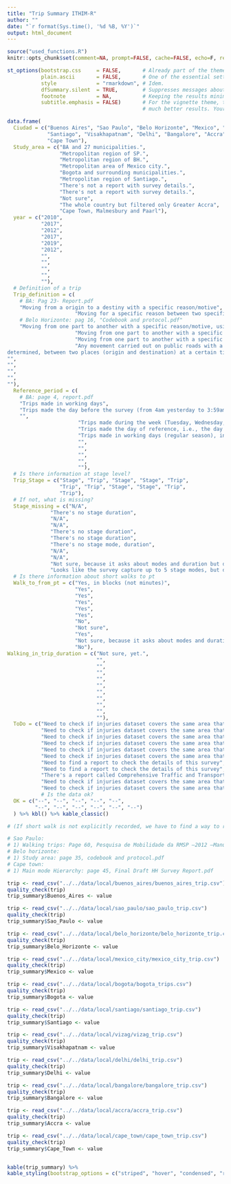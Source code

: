 ```yaml
---
title: "Trip Summary ITHIM-R"
author: ""
date: "`r format(Sys.time(), '%d %B, %Y')`"
output: html_document
---
```



```r
source("used_functions.R")
knitr::opts_chunk$set(comment=NA, prompt=FALSE, cache=FALSE, echo=F, results='asis')
```

```r

st_options(bootstrap.css     = FALSE,       # Already part of the theme so no need for it
           plain.ascii       = FALSE,       # One of the essential settings
           style             = "rmarkdown", # Idem.
           dfSummary.silent  = TRUE,        # Suppresses messages about temporary files
           footnote          = NA,          # Keeping the results minimalistic
           subtitle.emphasis = FALSE)       # For the vignette theme, this gives
                                            # much better results. Your mileage may vary

```
```r
data.frame(
  Ciudad = c("Buenos Aires", "Sao Paulo", "Belo Horizonte", "Mexico", "Bogota",
             "Santiago", "Visakhapatnam", "Delhi", "Bangalore", "Accra",
             "Cape Town"),
  Study_area = c("BA and 27 municipalities.",
                 "Metropolitan region of SP.",
                 "Metropolitan region of BH.",
                 "Metropolitan area of Mexico city.",
                 "Bogota and surrounding municipalities.",
                 "Metropolitan region of Santiago.",
                 "There's not a report with survey details.",
                 "There's not a report with survey details.",
                 "Not sure",
                 "The whole country but filtered only Greater Accra",
                 "Cape Town, Malmesbury and Paarl"),
  year = c("2010",
           "2017",
           "2012",
           "2017",
           "2019",
           "2012",
           "",
           "",
           "",
           "",
           ""),
  # Definition of a trip
  Trip_definition = c(
    # BA: Pag 23- Report.pdf
    "Moving from a origin to a destiny with a specific reason/motive",
                      "Moving for a specific reason between two specific points (origin and destination), using one or more modes of transport. Walking trips where the reason for the trip is work or school, regardless of the distance travelled; or the distance covered is more than 500 mts for other reasons.",
    # Belo Horizonte: pag 16, "Codebook and protocol.pdf"
    "Moving from one part to another with a specific reason/motive, using one or more modes of transport",
                      "Moving from one part to another with a specific reason/motive, using one or multiples modes of transport",
                      "Moving from one part to another with a specific reason/motive, a definite hour of start and end, a mode of transport, and a duration greater than 3 minutes. Or moving from one part to another with reason/motive work or study of any duration",
                      "Any movement carried out on public roads with a purpose
determined, between two places (origin and destination) at a certain time of day; It can be carried out in several modes of transport and consist of one or more stages",
"",
"",
"",
"",
""),
  Reference_period = c(
    # BA: page 4, report.pdf
    "Trips made in working days",
    "Trips made the day before the survey (from 4am yesterday to 3:59am today).",
    "",
                       "Trips made during the week (Tuesday, Wednesday, Thursday) and in Saturdays (weekends)",
                       "Trips made the day of reference, i.e., the day before the survey (from 4am yesterday to 4am today). Surveys made from Monday to Sunday (according to the dataset).",
                       "Trips made in working days (regular season), in weekends (regular season) and in working days(summer season)",
                       "",
                       "",
                       "",
                       "",
                       ""),
  # Is there information at stage level?
  Trip_Stage = c("Stage", "Trip", "Stage", "Stage", "Trip", 
                 "Trip", "Trip", "Stage", "Stage", "Trip",
                 "Trip"),
  # If not, what is missing?
  Stage_missing = c("N/A", 
              "There's no stage duration", 
              "N/A", 
              "N/A", 
              "There's no stage duration",
              "There's no stage duration",
              "There's no stage mode, duration",
              "N/A",
              "N/A",
              "Not sure, because it asks about modes and duration but don't know if people answered with this level of detail.",
              "Looks like the survey capture up to 5 stage modes, but duration was not asked."),
  # Is there information about short walks to pt
  Walk_to_from_pt = c("Yes, in blocks (not minutes)",
                      "Yes",
                      "Yes",
                      "Yes",
                      "Yes",
                      "Yes",
                      "No",
                      "Not sure",
                      "Yes",
                      "Not sure, because it asks about modes and duration but don't know if people answered with this level of detail.",
                      "No"),
Walking_in_trip_duration = c("Not sure, yet.",
                             "",
                             "",
                             "",
                             "",
                             "",
                             "",
                             "",
                             "",
                             "",
                             ""),
  ToDo = c("Need to check if injuries dataset covers the same area that travel survey does. \n There's information about walking stages (blocks not minutes) but is not used",
           "Need to check if injuries dataset covers the same area that travel survey does. \n Travel survey from 2012, there is one from 2017.",
           "Need to check if injuries dataset covers the same area that travel survey does. \n According to the documentation, it looks like there's information at stage level (including stage duration).",
           "Need to check if injuries dataset covers the same area that travel survey does. Trip mode is defined in terms of speed and duration, while in other surveys there's a hierarchy (check this). There's information on weekdays and weekends, decide what to do with this.",
           "Need to check if injuries dataset covers the same area that travel survey does (The one that I got it's from only Bogota). Need to update travel survey.",
           "Need to check if injuries dataset covers the same area that travel survey does. There's information about trips on working days in regular season and and working days in summer season, decide what to do with this.",
           "Need to find a report to check the details of this survey",
           "Need to find a report to check the details of this survey",
           "There's a report called Comprehensive Traffic and Transportation Study for Bangalore Metropolitan region but I'm not sure if it corresponds to the data. Trip mode is defined in terms of speed and duration, while in other surveys there's a hierarchy (check this)",
           "Need to check if injuries dataset covers the same area that time use survey does. Need to check if stages were captured.",
           "Need to check if injuries dataset covers the same area that time use survey does."),
           # Is the data ok?
  OK = c("--", "--", "--", "--", "--", 
         "--", "--", "--", "--", "--", "--")
  ) %>% kbl() %>% kable_classic()

# (If short walk is not explicitly recorded, we have to find a way to remove; if they are missing, what should we do?)

# Sao Paulo:
# 1) Walking trips: Page 60, Pesquisa de Mobilidade da RMSP –2012 –Manual da Pesquisa Domiciliar
# Belo horizonte:
# 1) Study area: page 35, codebook and protocol.pdf
# Cape town:
# 1) Main mode Hierarchy: page 45, Final Draft HH Survey Report.pdf
```

```r
trip <- read_csv("../../data/local/buenos_aires/buenos_aires_trip.csv")
quality_check(trip)
trip_summary$Buenos_Aires <- value

trip <- read_csv("../../data/local/sao_paulo/sao_paulo_trip.csv")
quality_check(trip)
trip_summary$Sao_Paulo <- value

trip <- read_csv("../../data/local/belo_horizonte/belo_horizonte_trip.csv")
quality_check(trip)
trip_summary$Belo_Horizonte <- value

trip <- read_csv("../../data/local/mexico_city/mexico_city_trip.csv")
quality_check(trip)
trip_summary$Mexico <- value

trip <- read_csv("../../data/local/bogota/bogota_trips.csv")
quality_check(trip)
trip_summary$Bogota <- value

trip <- read_csv("../../data/local/santiago/santiago_trip.csv")
quality_check(trip)
trip_summary$Santiago <- value

trip <- read_csv("../../data/local/vizag/vizag_trip.csv")
quality_check(trip)
trip_summary$Visakhapatnam <- value

trip <- read_csv("../../data/local/delhi/delhi_trip.csv")
quality_check(trip)
trip_summary$Delhi <- value

trip <- read_csv("../../data/local/bangalore/bangalore_trip.csv")
quality_check(trip)
trip_summary$Bangalore <- value

trip <- read_csv("../../data/local/accra/accra_trip.csv")
quality_check(trip)
trip_summary$Accra <- value

trip <- read_csv("../../data/local/cape_town/cape_town_trip.csv")
quality_check(trip)
trip_summary$Cape_Town <- value



```


```r
kable(trip_summary) %>%
kable_styling(bootstrap_options = c("striped", "hover", "condensed", "responsive"), font_size = 14, fixed_thead = T)
    
```
